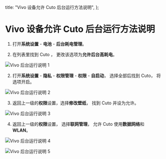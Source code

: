   title: "Vivo 设备允许 Cuto 后台运行方法说明",
};

# Vivo 设备允许 Cuto 后台运行方法说明

1. 打开**系统设置** - **电池** - **后台耗电管理**。

2. 在列表里找到 Cuto ， 更改该选项为**允许后台高耗电**。

![Vivo 后台运行说明 1](/assets/article/vivobackground1.webp)

2. 打开**系统设置** - **隐私** - **权限管理** - **权限** - **自启动**， 选择全部后找到 Cuto， 将选项开启。

![Vivo 后台运行说明 2](/assets/article/vivobackground2.webp)

3. 返回上一级的**权限**设置，选择**修改壁纸**， 找到 Cuto 并设为允许。

![Vivo 后台运行说明 3](/assets/article/vivobackground3.webp)

4. 返回上一级的**权限**设置， 选择**联网管理**， 允许 Cuto 使用**数据网络**和**WLAN**。

![Vivo 后台运行说明 4](/assets/article/vivobackground4.webp)

![Vivo 后台运行说明 5](/assets/article/vivobackground5.webp)